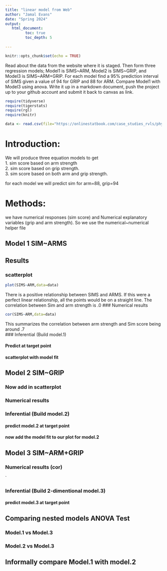 ```yaml
---
title: "linear model from Web"
author: "Jamal Evans"
date: "Spring 2024"
output:
   html_document:
         toc: true
         toc_depth: 5
        
---
```


```r
knitr::opts_chunk$set(echo = TRUE)
```

Read about the data from the website where it is staged.  Then form three regression models; Model1 is SIMS~ARM, Model2 is SIMS~GRIP, and Model3 is SIMS~ARM+GRIP. For each model find a 95% prediction interval of SIMS given a value of 94  for GRIP and 88 for ARM. Compare Model1 with Model3 using anova. Write it up in a markdown document, push the project up to your github account and submit it back to canvas as link. 

 


```r
require(tidyverse)
require(tigerstats)
require(rgl)
require(knitr)

```

```r
data <- read.csv(file="https://onlinestatbook.com/case_studies_rvls/physical_strength/data.txt",sep="",header=TRUE)  

```

# Introduction:
We will produce three equation models to get  
1. sim score based on arm strength  
2. sim score based on grip strength.  
3. sim score based on both arm and grip strength.

for each model we will predict sim for arm=88, grip=94 

# Methods:
we have numerical responses (sim score) and Numerical explanatory variables (grip and arm strength). So we use the numerical~numerical helper file

## Model 1 SIM~ARMS

## Results
### scatterplot
```r
plot(SIMS~ARM,data=data)
```

There is a positive relationship between SIMS and ARMS. If this were a perfect linear relationship, all the points would be on a straight line. The correlation between Sim and arm strength is .0
### Numerical results
```r
cor(SIMS~ARM,data=data)
```
This summarizes the correlation between arm strength and Sim score being around .7  
### Inferential  (Build model.1)

#### Predict at target point


#### scatterplot with model fit
  

## Model 2 SIM~GRIP

### Now add in scatterplot


### Numerical results 


### Inferential  (Build model.2)
  

#### predict model.2 at target point

#### now add the model fit to our plot for model.2
  


## Model 3 SIM~ARM+GRIP

### Numerical results (cor)

`
  
### Inferential  (Build 2-dimentional model.3)

#### predict model.3 at target point
  

## Comparing nested models ANOVA Test

### Model.1 vs Model.3
### Model.2 vs Model.3

## Informally compare Model.1 with model.2

